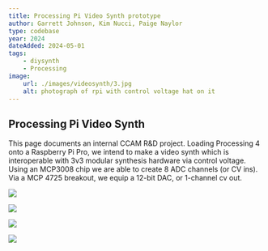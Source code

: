 ```yaml
---
title: Processing Pi Video Synth prototype
author: Garrett Johnson, Kim Nucci, Paige Naylor
type: codebase
year: 2024
dateAdded: 2024-05-01
tags:
    - diysynth
    - Processing
image:
    url: ./images/videosynth/3.jpg
    alt: photograph of rpi with control voltage hat on it
---
```


## Processing Pi Video Synth

This page documents an internal CCAM R&D project. Loading Processing 4 onto a Raspberry Pi Pro, we intend to make a video synth which is interoperable with 3v3 modular synthesis hardware via control voltage. Using an MCP3008 chip we are able to create 8 ADC channels (or CV ins). Via a MCP 4725 breakout, we equip a 12-bit DAC, or 1-channel cv out.

<img src="/src/content/resources/images/videosynth/1.jpg"></img>

<img src="/src/content/resources/images/videosynth/2.jpg"></img>

<img src="/src/content/resources/images/videosynth/3.jpg"></img>

<img src="/src/content/resources/images/videosynth/4.jpg"></img>
